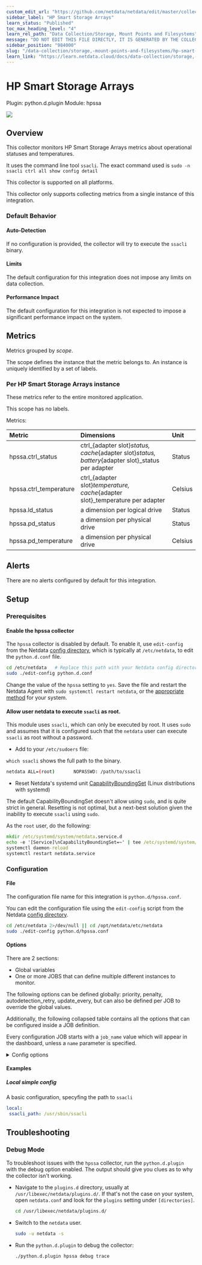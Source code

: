 ```yaml
---
custom_edit_url: "https://github.com/netdata/netdata/edit/master/collectors/python.d.plugin/hpssa/metadata.yaml"
sidebar_label: "HP Smart Storage Arrays"
learn_status: "Published"
toc_max_heading_level: "4"
learn_rel_path: "Data Collection/Storage, Mount Points and Filesystems"
message: "DO NOT EDIT THIS FILE DIRECTLY, IT IS GENERATED BY THE COLLECTOR'S metadata.yaml FILE"
sidebar_position: "984000"
slug: "/data-collection/storage,-mount-points-and-filesystems/hp-smart-storage-arrays"
learn_link: "https://learn.netdata.cloud/docs/data-collection/storage,-mount-points-and-filesystems/hp-smart-storage-arrays"
---
```



# HP Smart Storage Arrays

Plugin: python.d.plugin
Module: hpssa

<img src="https://img.shields.io/badge/maintained%20by-Netdata-%2300ab44" />

## Overview

This collector monitors HP Smart Storage Arrays metrics about operational statuses and temperatures.

It uses the command line tool `ssacli`. The exact command used is `sudo -n ssacli ctrl all show config detail`

This collector is supported on all platforms.

This collector only supports collecting metrics from a single instance of this integration.


### Default Behavior

#### Auto-Detection

If no configuration is provided, the collector will try to execute the `ssacli` binary.

#### Limits

The default configuration for this integration does not impose any limits on data collection.

#### Performance Impact

The default configuration for this integration is not expected to impose a significant performance impact on the system.


## Metrics

Metrics grouped by *scope*.

The scope defines the instance that the metric belongs to. An instance is uniquely identified by a set of labels.



### Per HP Smart Storage Arrays instance

These metrics refer to the entire monitored application.

This scope has no labels.

Metrics:

| Metric | Dimensions | Unit |
|:------|:----------|:----|
| hpssa.ctrl_status | ctrl_{adapter slot}_status, cache_{adapter slot}_status, battery_{adapter slot}_status per adapter | Status |
| hpssa.ctrl_temperature | ctrl_{adapter slot}_temperature, cache_{adapter slot}_temperature per adapter | Celsius |
| hpssa.ld_status | a dimension per logical drive | Status |
| hpssa.pd_status | a dimension per physical drive | Status |
| hpssa.pd_temperature | a dimension per physical drive | Celsius |



## Alerts

There are no alerts configured by default for this integration.


## Setup

### Prerequisites

#### Enable the hpssa collector

The `hpssa` collector is disabled by default. To enable it, use `edit-config` from the Netdata [config directory](/docs/configuring/configuration), which is typically at `/etc/netdata`, to edit the `python.d.conf` file.

```bash
cd /etc/netdata   # Replace this path with your Netdata config directory, if different
sudo ./edit-config python.d.conf
```

Change the value of the `hpssa` setting to `yes`. Save the file and restart the Netdata Agent with `sudo systemctl restart netdata`, or the [appropriate method](/docs/maintaining/starting-and-stopping-netdata-agents) for your system.


#### Allow user netdata to execute `ssacli` as root.

This module uses `ssacli`, which can only be executed by root. It uses `sudo` and assumes that it is configured such that the `netdata` user can execute `ssacli` as root without a password.

- Add to your `/etc/sudoers` file:

`which ssacli` shows the full path to the binary.

```bash
netdata ALL=(root)       NOPASSWD: /path/to/ssacli
```

- Reset Netdata's systemd
  unit [CapabilityBoundingSet](https://www.freedesktop.org/software/systemd/man/systemd.exec.html#Capabilities) (Linux
  distributions with systemd)

The default CapabilityBoundingSet doesn't allow using `sudo`, and is quite strict in general. Resetting is not optimal, but a next-best solution given the inability to execute `ssacli` using `sudo`.

As the `root` user, do the following:

```cmd
mkdir /etc/systemd/system/netdata.service.d
echo -e '[Service]\nCapabilityBoundingSet=~' | tee /etc/systemd/system/netdata.service.d/unset-capability-bounding-set.conf
systemctl daemon-reload
systemctl restart netdata.service
```



### Configuration

#### File

The configuration file name for this integration is `python.d/hpssa.conf`.


You can edit the configuration file using the `edit-config` script from the
Netdata [config directory](/docs/configuring/configuration#the-netdata-config-directory).

```bash
cd /etc/netdata 2>/dev/null || cd /opt/netdata/etc/netdata
sudo ./edit-config python.d/hpssa.conf
```
#### Options

There are 2 sections:

* Global variables
* One or more JOBS that can define multiple different instances to monitor.

The following options can be defined globally: priority, penalty, autodetection_retry, update_every, but can also be defined per JOB to override the global values.

Additionally, the following collapsed table contains all the options that can be configured inside a JOB definition.

Every configuration JOB starts with a `job_name` value which will appear in the dashboard, unless a `name` parameter is specified.


<details><summary>Config options</summary>

| Name | Description | Default | Required |
|:----|:-----------|:-------|:--------:|
| update_every | Sets the default data collection frequency. |  | False |
| priority | Controls the order of charts at the netdata dashboard. |  | False |
| autodetection_retry | Sets the job re-check interval in seconds. |  | False |
| penalty | Indicates whether to apply penalty to update_every in case of failures. |  | False |
| name | Job name. This value will overwrite the `job_name` value. JOBS with the same name are mutually exclusive. Only one of them will be allowed running at any time. This allows autodetection to try several alternatives and pick the one that works. |  | False |
| ssacli_path | Path to the `ssacli` command line utility. Configure this if `ssacli` is not in the $PATH |  | False |
| use_sudo | Whether or not to use `sudo` to execute `ssacli` |  | False |

</details>

#### Examples

##### Local simple config

A basic configuration, specyfing the path to `ssacli`

```yaml
local:
 ssacli_path: /usr/sbin/ssacli

```


## Troubleshooting

### Debug Mode

To troubleshoot issues with the `hpssa` collector, run the `python.d.plugin` with the debug option enabled. The output
should give you clues as to why the collector isn't working.

- Navigate to the `plugins.d` directory, usually at `/usr/libexec/netdata/plugins.d/`. If that's not the case on
  your system, open `netdata.conf` and look for the `plugins` setting under `[directories]`.

  ```bash
  cd /usr/libexec/netdata/plugins.d/
  ```

- Switch to the `netdata` user.

  ```bash
  sudo -u netdata -s
  ```

- Run the `python.d.plugin` to debug the collector:

  ```bash
  ./python.d.plugin hpssa debug trace
  ```


